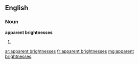 ==English==

===Noun===
'''apparent brightnesses'''

# {{plural of|[[apparent brightness]]}}

[[ar:apparent brightnesses]]
[[fr:apparent brightnesses]]
[[mg:apparent brightnesses]]